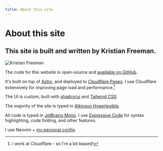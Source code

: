 ```yaml
---
title: About this site
---
```



# About this site

## This site is built and written by Kristian Freeman.

<Image
  src={Kristian}
  alt="Kristian Freeman"
  width={250}
  height={250}
  class="rounded"
/>

The code for this website is open-source and [available on GitHub](https://github.com/kristianfreeman/kristianfreeman.com).

It's built on top of [Astro](https://astro.build), and deployed to [Cloudflare Pages](https://pages.cloudflare.com/). I use Cloudflare extensively for improving page load and performance.[^1]

The UI is custom, built with [shadcn/ui](https://ui.shadcn.com) and [Tailwind CSS](https://tailwindcss.com).

The majority of the site is typed in [Atkinson Hyperlegible](https://fonts.google.com/specimen/Atkinson+Hyperlegible).

All code is typed in [JetBrains Mono](https://www.jetbrains.com/lp/mono/). I use [Expressive Code](https://expressivecode.com) for syntax highlighting, code folding, and other features.

I use Neovim + [my personal config](https://github.com/kristianfreeman/nvim).

[^1]: I work at Cloudflare - so I'm a bit biased!
